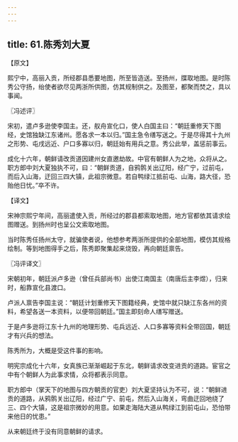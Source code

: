 ```yaml
---
---
---
```

title: 61.陈秀刘大夏
---



【原文】

熙宁中，高丽入贡，所经郡县悉要地图，所至皆造送。至扬州，牒取地图。是时陈秀公守扬，绐使者欲尽见两浙所供图，仿其规制供之。及图至，都聚而焚之，具以事闻。

〖冯述评〗

宋初，遣卢多逊使李国主。还，舣舟宣化口，使人白国主曰：“朝廷重修天下图经，史馆独缺江东诸州。愿各求一本以归。”国主急令缮写送之。于是尽得其十九州之形势、屯戌远近、户口多寡以归，朝廷始有用兵之意。秀公此举，盖惩前事云。

成化十六年，朝鲜请改贡道因建州女直邀劫故。中官有朝鲜人为之地，众将从之。职方郎中刘大夏独执不可，曰：“朝鲜贡道，自鸦鹘关出辽阳，经广宁，过前屯，而后入山海，迂回三四大镇，此祖宗微意。若自鸭绿江抵前屯、山海，路大径，恐贻他日忧。”卒不许。

【译文】

宋神宗熙宁年间，高丽遣使入贡，所经过的郡县都索取地图，地方官都依其请求绘图赠送。到扬州时也呈公文索取地图。

当时陈秀任扬州太守，就骗使者说，他想参考两浙所提供的全部地图，模仿其规格绘制。等到地图得手之后，陈秀即聚集起来烧毁，再向朝廷禀告。

〖冯评译文〗

宋朝初年，朝廷派卢多逊（曾任兵部尚书）出使江南国主（南唐后主李煜），归来时，船靠宣化县渡口。

卢派人禀告李国主说：“朝廷计划重修天下图籍经典，史馆中就只缺江东各州的资料，希望各送一本资料，以便带回朝廷。”国主即刻命人缮写赠送。

于是卢多逊将江东十九州的地理形势、屯兵远近、人口多寡等资料全带回国，朝廷才有兴兵的想法。

陈秀所为，大概是受这件事的影响。

明宪宗成化十六年，女真族已渐渐崛起于东北，朝鲜请求改变进贡的道路。宦官之中有个朝鲜人为此事求情，众将都表示同意。

职方郎中（掌天下的地图与四方朝贡的官吏）刘大夏坚持认为不可，说：“朝鲜进贡的道路，从鸦鹘关出辽阳，经过广宁、前屯，然后入山海关，弯曲迂回地绕了三、四个大镇，这是祖宗微妙的用意。如果走海陆大道从鸭绿江到前屯山，恐怕带来他日的忧患。”

从来朝廷终于没有同意朝鲜的请求。